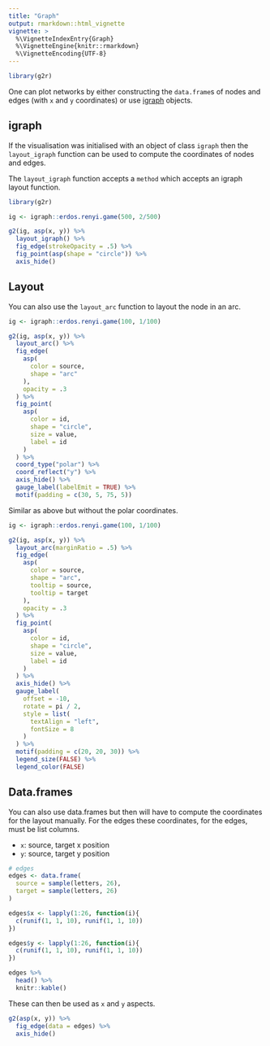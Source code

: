 ```yaml
---
title: "Graph"
output: rmarkdown::html_vignette
vignette: >
  %\VignetteIndexEntry{Graph}
  %\VignetteEngine{knitr::rmarkdown}
  %\VignetteEncoding{UTF-8}
---
```


```r
library(g2r)
```

One can plot networks by either constructing the `data.frame`s of nodes and edges (with `x` and `y` coordinates) or use [igraph](https://igraph.org/r/) objects.

## igraph

If the visualisation was initialised with an object of class `igraph` then the `layout_igraph` function can be used to compute the coordinates of nodes and edges.

The `layout_igraph` function accepts a `method` which accepts an igraph layout function.

```r
library(g2r)

ig <- igraph::erdos.renyi.game(500, 2/500)

g2(ig, asp(x, y)) %>%
  layout_igraph() %>% 
  fig_edge(strokeOpacity = .5) %>% 
  fig_point(asp(shape = "circle")) %>% 
  axis_hide()
```

## Layout

You can also use the `layout_arc` function to layout the node in an arc.

```r
ig <- igraph::erdos.renyi.game(100, 1/100)

g2(ig, asp(x, y)) %>% 
  layout_arc() %>% 
  fig_edge(
    asp(
      color = source, 
      shape = "arc"
    ), 
    opacity = .3
  ) %>% 
  fig_point(
    asp(
      color = id, 
      shape = "circle", 
      size = value,
      label = id
    )
  ) %>% 
  coord_type("polar") %>% 
  coord_reflect("y") %>% 
  axis_hide() %>% 
  gauge_label(labelEmit = TRUE) %>% 
  motif(padding = c(30, 5, 75, 5))
```

Similar as above but without the polar coordinates.

```r
ig <- igraph::erdos.renyi.game(100, 1/100)

g2(ig, asp(x, y)) %>% 
  layout_arc(marginRatio = .5) %>% 
  fig_edge(
    asp(
      color = source, 
      shape = "arc",
      tooltip = source,
      tooltip = target
    ), 
    opacity = .3
  ) %>% 
  fig_point(
    asp(
      color = id, 
      shape = "circle", 
      size = value,
      label = id
    )
  ) %>% 
  axis_hide() %>% 
  gauge_label(
    offset = -10, 
    rotate = pi / 2,
    style = list(
      textAlign = "left",
      fontSize = 8
    )
  ) %>% 
  motif(padding = c(20, 20, 30)) %>% 
  legend_size(FALSE) %>% 
  legend_color(FALSE)
```

## Data.frames

You can also use data.frames but then will have to compute the coordinates for the layout manually. For the edges these coordinates, for the edges, must be list columns.

- `x`: source, target x position
- `y`: source, target y position

```r
# edges
edges <- data.frame(
  source = sample(letters, 26),
  target = sample(letters, 26)
)

edges$x <- lapply(1:26, function(i){
  c(runif(1, 1, 10), runif(1, 1, 10))
})

edges$y <- lapply(1:26, function(i){
  c(runif(1, 1, 10), runif(1, 1, 10))
})

edges %>% 
  head() %>% 
  knitr::kable()
```

These can then be used as `x` and `y` aspects.

```r
g2(asp(x, y)) %>% 
  fig_edge(data = edges) %>% 
  axis_hide()
```
